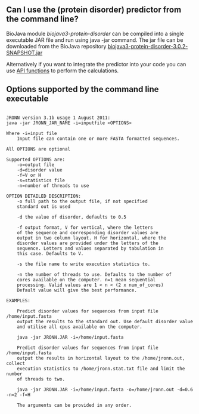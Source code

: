 ==Can I use the  (protein disorder) predictor from the command line?==

BioJava module ''biojava3-protein-disorder'' can be compiled into a single executable JAR file and run using 
<java>
java -jar <jar_file_name> 
</java>
command. The jar file can be downloaded from the BioJava repository [http://www.biojava.org/download/maven/org/biojava/biojava3-protein-disorder/ biojava3-protein-disorder-3.0.2-SNAPSHOT.jar]

Alternatively if you want to integrate the predictor into your code you can use [[BioJava:CookBook3:ProteinDisorder | API functions]] to perform the calculations.

==Options supported by the command line executable==

<pre>
 
JRONN version 3.1b usage 1 August 2011:
java -jar JRONN_JAR_NAME -i=inputfile <OPTIONS>

Where -i=input file 
	Input file can contain one or more FASTA formatted sequences.

All OPTIONS are optional

Supported OPTIONS are: 
	-o=output file
	-d=disorder value
	-f=V or H 
	-s=statistics file
	-n=number of threads to use

OPTION DETAILED DESCRIPTION:
	-o full path to the output file, if not specified 
	standard out is used

	-d the value of disorder, defaults to 0.5

	-f output format, V for vertical, where the letters 
	of the sequence and corresponding disorder values are 
	output in two column layout. H for horizontal, where the
	disorder values are provided under the letters of the 
	sequence. Letters and values separated by tabulation in
	this case. Defaults to V.

	-s the file name to write execution statistics to.

	-n the number of threads to use. Defaults to the number of 
	cores available on the computer. n=1 mean sequential 
	processing. Valid values are 1 < n < (2 x num_of_cores)
	Default value will give the best performance.
	
EXAMPLES: 

	Predict disorder values for sequences from input file /home/input.fasta
	output the results to the standard out. Use default disorder value
	and utilise all cpus available on the computer.

	java -jar JRONN.JAR -i=/home/input.fasta
	
	Predict disorder values for sequences from input file /home/input.fasta
	output the results in horizontal layout to the /home/jronn.out, collect 
	execution statistics to /home/jronn.stat.txt file and limit the number 
	of threads to two. 
	
	java -jar JRONN.JAR -i=/home/input.fasta -o=/home/jronn.out -d=0.6 -n=2 -f=H
	 
	The arguments can be provided in any order.

</pre>